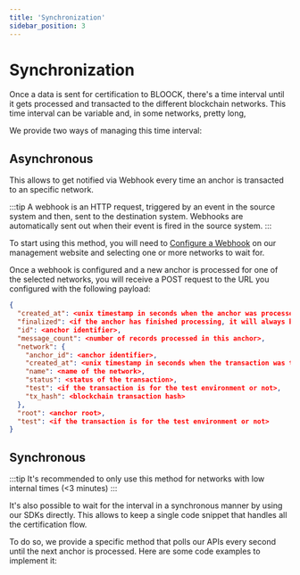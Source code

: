 ```yaml
---
title: 'Synchronization'
sidebar_position: 3
---
```


# Synchronization

Once a data is sent for certification to BLOOCK, there's a time interval until it gets processed and transacted to the different blockchain networks. This time interval can be variable and, in some networks, pretty long,

We provide two ways of managing this time interval:

## Asynchronous

This allows to get notified via Webhook every time an anchor is transacted to an specific network.

:::tip
A webhook is an HTTP request, triggered by an event in the source system and then, sent to the destination system. Webhooks are automatically sent out when their event is fired in the source system.
:::

To start using this method, you will need to [Configure a Webhook](../../../../webhooks/features/configure) on our management website and selecting one or more networks to wait for.

Once a webhook is configured and a new anchor is processed for one of the selected networks, you will receive a POST request to the URL you configured with the following payload:

```json
{
  "created_at": <unix timestamp in seconds when the anchor was processed>,
  "finalized": <if the anchor has finished processing, it will always be set to true>,
  "id": <anchor identifier>,
  "message_count": <number of records processed in this anchor>,
  "network": {
    "anchor_id": <anchor identifier>,
    "created_at": <unix timestamp in seconds when the transaction was triggered>,,
    "name": <name of the network>,
    "status": <status of the transaction>,
    "test": <if the transaction is for the test environment or not>,
    "tx_hash": <blockchain transaction hash>
  },
  "root": <anchor root>,
  "test": <if the transaction is for the test environment or not>
}
```

## Synchronous

:::tip
It's recommended to only use this method for networks with low internal times (&lt;3 minutes)
:::

It's also possible to wait for the interval in a synchronous manner by using our SDKs directly. This allows to keep a single code snippet that handles all the certification flow.

To do so, we provide a specific method that polls our APIs every second until the next anchor is processed. Here are some code examples to implement it:



<SdkCodeBlock
  ts={WaitAnchorJs}
  py={WaitAnchorPy}
  java={WaitAnchorJava}
  php={WaitAnchorPhp}
  go={WaitAnchorGo}
/>
